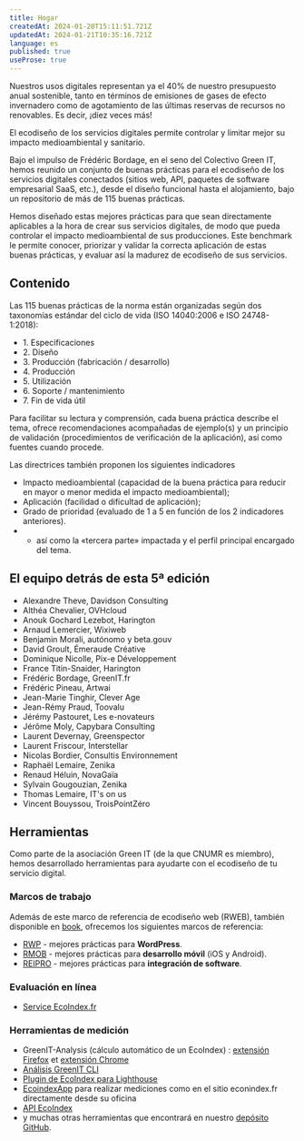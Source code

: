 ```yaml
---
title: Hogar
createdAt: 2024-01-20T15:11:51.721Z
updatedAt: 2024-01-21T10:35:16.721Z
language: es
published: true
useProse: true
---
```


Nuestros usos digitales representan ya el 40% de nuestro presupuesto anual sostenible, tanto en términos de emisiones de gases de efecto invernadero como de agotamiento de las últimas reservas de recursos no renovables. Es decir, ¡diez veces más!

El ecodiseño de los servicios digitales permite controlar y limitar mejor su impacto medioambiental y sanitario.

Bajo el impulso de Frédéric Bordage, en el seno del Colectivo Green IT, hemos reunido un conjunto de buenas prácticas para el ecodiseño de los servicios digitales conectados (sitios web, API, paquetes de software empresarial SaaS, etc.), desde el diseño funcional hasta el alojamiento, bajo un repositorio de más de 115 buenas prácticas.

<CTAWithIcon
  label="Descubre las mejores prácticas"
  url="/es/fiches"
  target="_self"
/>

Hemos diseñado estas mejores prácticas para que sean directamente aplicables a la hora de crear sus servicios digitales, de modo que pueda controlar el impacto medioambiental de sus producciones. Este benchmark le permite conocer, priorizar y validar la correcta aplicación de estas buenas prácticas, y evaluar así la madurez de ecodiseño de sus servicios.

## Contenido

Las 115 buenas prácticas de la norma están organizadas según dos taxonomías estándar del ciclo de vida (ISO 14040:2006 e ISO 24748-1:2018):

- 1\. Especificaciones
- 2\. Diseño
- 3\. Producción (fabricación / desarrollo)
- 4\. Producción
- 5\. Utilización
- 6\. Soporte / mantenimiento
- 7\. Fin de vida útil

Para facilitar su lectura y comprensión, cada buena práctica describe el tema, ofrece recomendaciones acompañadas de ejemplo(s) y un principio de validación (procedimientos de verificación de la aplicación), así como fuentes cuando procede.

Las directrices también proponen los siguientes indicadores

- Impacto medioambiental (capacidad de la buena práctica para reducir en mayor o menor medida el impacto medioambiental);
- Aplicación (facilidad o dificultad de aplicación);
- Grado de prioridad (evaluado de 1 a 5 en función de los 2 indicadores anteriores).
- - así como la «tercera parte» impactada y el perfil principal encargado del tema.

## El equipo detrás de esta 5ª edición

- Alexandre Theve, Davidson Consulting
- Althéa Chevalier, OVHcloud
- Anouk Gochard Lezebot, Harington
- Arnaud Lemercier, Wixiweb
- Benjamin Morali, autónomo y beta.gouv
- David Groult, Émeraude Créative
- Dominique Nicolle, Pix-e Développement
- France Titin-Snaider, Harington
- Frédéric Bordage, GreenIT.fr
- Frédéric Pineau, Artwai
- Jean-Marie Tinghir, Clever Age
- Jean-Rémy Praud, Toovalu
- Jérémy Pastouret, Les e-novateurs
- Jérôme Moly, Capybara Consulting
- Laurent Devernay, Greenspector
- Laurent Friscour, Interstellar
- Nicolas Bordier, Consultis Environnement
- Raphaël Lemaire, Zenika
- Renaud Héluin, NovaGaïa
- Sylvain Gougouzian, Zenika
- Thomas Lemaire, IT's on us
- Vincent Bouyssou, TroisPointZéro

<CTAWithIcon
  icon="tabler:brand-github"
  label="¡Contribuye!"
  url="https://github.com/cnumr/best-practices/blob/main/CONTRIBUTING.md/"
  target="_blank"
/>

## Herramientas

Como parte de la asociación Green IT (de la que CNUMR es miembro), hemos desarrollado herramientas para ayudarte con el ecodiseño de tu servicio digital.

### Marcos de trabajo

Además de este marco de referencia de ecodiseño web (RWEB), también disponible en [book](https://ecoconceptionweb.com/), ofrecemos los siguientes marcos de referencia:

- [RWP](https://ref.greenit.fr/wp/) - mejores prácticas para **WordPress**.
- [RMOB](https://github.com/cnumr/best-practices-mobile) - mejores prácticas para **desarrollo móvil** (iOS y Android).
- [REIPRO](https://github.com/cnumr/best-practices-packaged-software) - mejores prácticas para **integración de software**.

### Evaluación en línea

- [Service EcoIndex.fr](https://www.ecoindex.fr/)

### Herramientas de medición

- GreenIT-Analysis (cálculo automático de un EcoIndex) : [extensión Firefox](https://addons.mozilla.org/fr/firefox/addon/greenit-analysis/) et [extensión Chrome](https://chrome.google.com/webstore/detail/greenit-analysis/mofbfhffeklkbebfclfaiifefjflcpad)
- [Análisis GreenIT CLI](https://github.com/cnumr/GreenIT-Analysis-cli)
- [Plugin de EcoIndex para Lighthouse](https://github.com/cnumr/lighthouse-plugin-ecoindex)
- [EcoindexApp](https://github.com/cnumr/EcoindexApp) para realizar mediciones como en el sitio econindex.fr directamente desde su oficina
- [API EcoIndex](https://github.com/cnumr/ecoindex_api)
- y muchas otras herramientas que encontrará en nuestro [depósito GitHub](https://github.com/cnumr).
